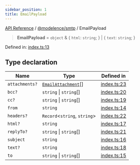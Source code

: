 ```yaml
---
sidebar_position: 1
title: EmailPayload
---
```


[API Reference](/api-reference/@modelence/smtp/type-aliases/../../../index) / [@modelence/smtp](/api-reference/@modelence/smtp/type-aliases/../index) / EmailPayload

> **EmailPayload** = `object` & \{ `html`: `string`; \} \| \{ `text`: `string`; \}

Defined in: [index.ts:13](https://github.com/modelence/modelence/blob/479eb8fe96a16700018474b094fd04ee55c77fcc/packages/smtp/src/index.ts#L13)

## Type declaration

| Name | Type | Defined in |
| ------ | ------ | ------ |
| `attachments?` | [`EmailAttachment`](/api-reference/@modelence/smtp/type-aliases/EmailAttachment)[] | [index.ts:23](https://github.com/modelence/modelence/blob/479eb8fe96a16700018474b094fd04ee55c77fcc/packages/smtp/src/index.ts#L23) |
| `bcc?` | `string` \| `string`[] | [index.ts:20](https://github.com/modelence/modelence/blob/479eb8fe96a16700018474b094fd04ee55c77fcc/packages/smtp/src/index.ts#L20) |
| `cc?` | `string` \| `string`[] | [index.ts:19](https://github.com/modelence/modelence/blob/479eb8fe96a16700018474b094fd04ee55c77fcc/packages/smtp/src/index.ts#L19) |
| `from` | `string` | [index.ts:14](https://github.com/modelence/modelence/blob/479eb8fe96a16700018474b094fd04ee55c77fcc/packages/smtp/src/index.ts#L14) |
| `headers?` | `Record`\<`string`, `string`\> | [index.ts:22](https://github.com/modelence/modelence/blob/479eb8fe96a16700018474b094fd04ee55c77fcc/packages/smtp/src/index.ts#L22) |
| `html?` | `string` | [index.ts:17](https://github.com/modelence/modelence/blob/479eb8fe96a16700018474b094fd04ee55c77fcc/packages/smtp/src/index.ts#L17) |
| `replyTo?` | `string` \| `string`[] | [index.ts:21](https://github.com/modelence/modelence/blob/479eb8fe96a16700018474b094fd04ee55c77fcc/packages/smtp/src/index.ts#L21) |
| `subject` | `string` | [index.ts:16](https://github.com/modelence/modelence/blob/479eb8fe96a16700018474b094fd04ee55c77fcc/packages/smtp/src/index.ts#L16) |
| `text?` | `string` | [index.ts:18](https://github.com/modelence/modelence/blob/479eb8fe96a16700018474b094fd04ee55c77fcc/packages/smtp/src/index.ts#L18) |
| `to` | `string` \| `string`[] | [index.ts:15](https://github.com/modelence/modelence/blob/479eb8fe96a16700018474b094fd04ee55c77fcc/packages/smtp/src/index.ts#L15) |
